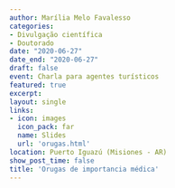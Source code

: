 ```yaml
---
author: Marília Melo Favalesso
categories:
- Divulgação científica 
- Doutorado
date: "2020-06-27"
date_end: "2020-06-27"
draft: false
event: Charla para agentes turísticos
featured: true
excerpt: 
layout: single
links:
- icon: images
  icon_pack: far
  name: Slides
  url: 'orugas.html'
location: Puerto Iguazú (Misiones - AR)
show_post_time: false
title: 'Orugas de importancia médica'
---
```



